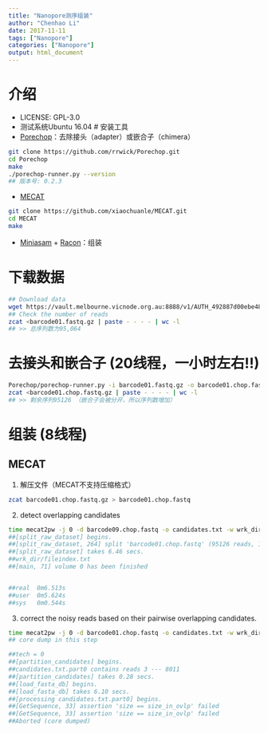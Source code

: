 ```yaml
---
title: "Nanopore测序组装"
author: "Chenhao Li"
date: 2017-11-11
tags: ["Nanopore"]
categories: ["Nanopore"]
output: html_document
---
```

# 介绍
- LICENSE: GPL-3.0
- 测试系统Ubuntu 16.04
# 安装工具
 - [Porechop](https://github.com/rrwick/Porechop)：去除接头（adapter）或嵌合子（chimera）
```sh
git clone https://github.com/rrwick/Porechop.git
cd Porechop
make
./porechop-runner.py --version
## 版本号: 0.2.3
```
 - [MECAT](https://github.com/xiaochuanle/MECAT)
```sh
git clone https://github.com/xiaochuanle/MECAT.git
cd MECAT
make 
```
 - [Miniasam]() + [Racon]()：组装
 
# 下载数据
```sh
## Download data
wget https://vault.melbourne.vicnode.org.au:8888/v1/AUTH_492887d00ebe482ba3b4d8e5dc5b1586/figshare_public_files/8811226/barcode01.fastq.gz
## Check the number of reads 
zcat <barcode01.fastq.gz | paste - - - - | wc -l
## >> 总序列数为95,064
```
# 去接头和嵌合子 (20线程，**一小时左右!!**)
```sh
Porechop/porechop-runner.py -i barcode01.fastq.gz -o barcode01.chop.fastq.gz -t 20
zcat <barcode01.chop.fastq.gz | paste - - - - | wc -l
## >> 剩余序列95126 （嵌合子会被分开，所以序列数增加）
```

# 组装 (8线程)
## MECAT
 1. 解压文件（MECAT不支持压缩格式）
```sh
zcat barcode01.chop.fastq.gz > barcode01.chop.fastq 
```
 2. detect overlapping candidates
```sh
time mecat2pw -j 0 -d barcode09.chop.fastq -o candidates.txt -w wrk_dir -t 8 -x 1
##[split_raw_dataset] begins.
##[split_raw_dataset, 264] split 'barcode01.chop.fastq' (95126 reads, 1319950307 nucls) into 1 volumes.
##[split_raw_dataset] takes 6.46 secs.
##wrk_dir/fileindex.txt
##[main, 71] volume 0 has been finished


##real	0m6.513s
##user	0m5.624s
##sys	0m0.544s
```
 3. correct the noisy reads based on their pairwise overlapping candidates.
```sh
time mecat2pw -j 0 -d barcode01.chop.fastq -o candidates.txt -w wrk_dir -t 8 -x 1
## core dump in this step

##tech = 0
##[partition_candidates] begins.
##candidates.txt.part0 contains reads 3 --- 8011
##[partition_candidates] takes 0.28 secs.
##[load_fasta_db] begins.
##[load_fasta_db] takes 6.10 secs.
##[processing candidates.txt.part0] begins.
##[GetSequence, 33] assertion 'size == size_in_ovlp' failed
##[GetSequence, 33] assertion 'size == size_in_ovlp' failed
##Aborted (core dumped)
```
 